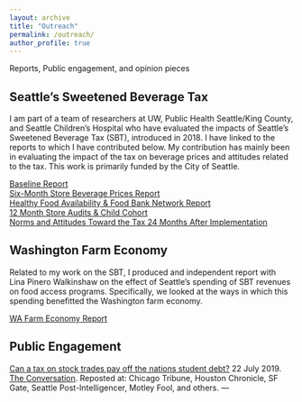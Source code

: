 ```yaml
---
layout: archive
title: "Outreach"
permalink: /outreach/
author_profile: true
---
```


Reports, Public engagement, and opinion pieces

## Seattle's Sweetened Beverage Tax
I am part of a team of researchers at UW, Public Health Seattle/King County, and Seattle Children's Hospital who have evaluated the impacts
of Seattle's Sweetened Beverage Tax (SBT), introduced in 2018.  I have linked to the reports to which I have contributed below.  My contribution has mainly been in 
evaluating the impact of the tax on beverage prices and attitudes related to the tax.  This work is primarily funded by the City of Seattle.

[Baseline Report](https://www.seattle.gov/Documents/Departments/CityAuditor/auditreports/SBTBaselineReport.pdf) <br>
[Six-Month Store Beverage Prices Report](https://www.seattle.gov/Documents/Departments/CityAuditor/auditreports/6%20Month%20Store%20Audit%20Report%20.pdf) <br>
[Healthy Food Availability & Food Bank Network Report](https://www.seattle.gov/Documents/Departments/CityAuditor/auditreports/030519%20Corrected%20Healthy%20Food%20Availability%20Food%20Bank%20Network%20Report_FINAL.pdf) <br>
[12 Month Store Audits & Child Cohort](https://www.seattle.gov/documents/Departments/SweetenedBeverageTaxCommAdvisoryBoard/EvaluationReports/12_Month_SBT_Report_Final.pdf) <br>
[Norms and Attitudes Toward the Tax 24 Months After Implementation](https://www.seattle.gov/Documents/Departments/CityAuditor/auditreports/NormsReport.pdf)

## Washington Farm Economy
Related to my work on the SBT, I produced and independent report with Lina Pinero Walkinshaw on the effect of Seattle's spending of SBT revenues on food access programs.  Specifically, we looked at the ways in which this spending benefitted the Washington farm economy.

[WA Farm Economy Report](https://nutr.uw.edu/resource/city-of-seattle-food-access-spending-farm-economy-analysis-report/)



## Public Engagement
[Can a tax on stock trades pay off the nations student debt?](https://theconversation.com/could-a-tax-on-stock-trades-pay-off-the-nations-student-debt-119514)
22 July 2019. [The Conversation](https://theconversation.com/us). Reposted at: Chicago Tribune, Houston Chronicle, SF Gate, Seattle Post-Intelligencer, Motley Fool, and others.
---
